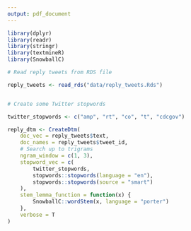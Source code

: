 ```yaml
---
output: pdf_document
---
```


```r

library(dplyr)
library(readr)
library(stringr)
library(textmineR)
library(SnowballC)

# Read reply tweets from RDS file

reply_tweets <- read_rds("data/reply_tweets.Rds")


# Create some Twitter stopwords

twitter_stopwords <- c("amp", "rt", "co", "t", "cdcgov")
```

```r
reply_dtm <- CreateDtm(
    doc_vec = reply_tweets$text,
    doc_names = reply_tweets$tweet_id,
    # Search up to trigrams
    ngram_window = c(1, 3),
    stopword_vec = c(
        twitter_stopwords,
        stopwords::stopwords(language = "en"),
        stopwords::stopwords(source = "smart")
    ),
    stem_lemma_function = function(x) {
        SnowballC::wordStem(x, language = "porter")
    },
    verbose = T
)
```

